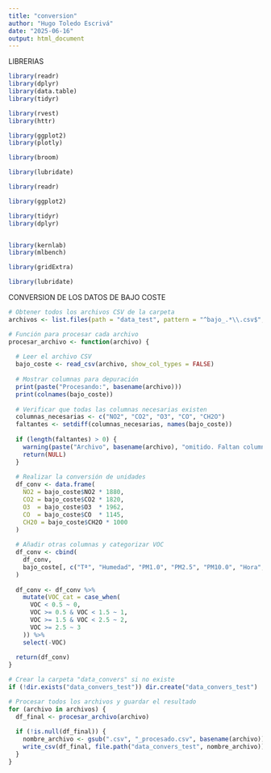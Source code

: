 ```yaml
---
title: "conversion"
author: "Hugo Toledo Escrivá"
date: "2025-06-16"
output: html_document
---
```


LIBRERIAS

```r
library(readr)
library(dplyr)
library(data.table)
library(tidyr)

library(rvest)
library(httr)

library(ggplot2)
library(plotly)

library(broom)

library(lubridate)

library(readr)

library(ggplot2)

library(tidyr)
library(dplyr)


library(kernlab)
library(mlbench)

library(gridExtra)

library(lubridate)
```


CONVERSION DE LOS DATOS DE BAJO COSTE

```r

# Obtener todos los archivos CSV de la carpeta
archivos <- list.files(path = "data_test", pattern = "^bajo_.*\\.csv$", full.names = TRUE)

# Función para procesar cada archivo
procesar_archivo <- function(archivo) {
  
  # Leer el archivo CSV
  bajo_coste <- read_csv(archivo, show_col_types = FALSE)
  
  # Mostrar columnas para depuración
  print(paste("Procesando:", basename(archivo)))
  print(colnames(bajo_coste))
  
  # Verificar que todas las columnas necesarias existen
  columnas_necesarias <- c("NO2", "CO2", "O3", "CO", "CH2O")
  faltantes <- setdiff(columnas_necesarias, names(bajo_coste))
  
  if (length(faltantes) > 0) {
    warning(paste("Archivo", basename(archivo), "omitido. Faltan columnas:", paste(faltantes, collapse = ", ")))
    return(NULL)
  }
  
  # Realizar la conversión de unidades
  df_conv <- data.frame(
    NO2 = bajo_coste$NO2 * 1880,
    CO2 = bajo_coste$CO2 * 1820,
    O3  = bajo_coste$O3  * 1962,
    CO  = bajo_coste$CO  * 1145,
    CH20 = bajo_coste$CH2O * 1000
  )
  
  # Añadir otras columnas y categorizar VOC
  df_conv <- cbind(
    df_conv,
    bajo_coste[, c("Tª", "Humedad", "PM1.0", "PM2.5", "PM10.0", "Hora", "fecha", "VOC", "modid"), drop = FALSE]
  )
  
  df_conv <- df_conv %>%
    mutate(VOC_cat = case_when(
      VOC < 0.5 ~ 0,
      VOC >= 0.5 & VOC < 1.5 ~ 1,
      VOC >= 1.5 & VOC < 2.5 ~ 2,
      VOC >= 2.5 ~ 3
    )) %>%
    select(-VOC)
  
  return(df_conv)
}

# Crear la carpeta "data_convers" si no existe
if (!dir.exists("data_convers_test")) dir.create("data_convers_test")

# Procesar todos los archivos y guardar el resultado
for (archivo in archivos) {
  df_final <- procesar_archivo(archivo)
  
  if (!is.null(df_final)) {
    nombre_archivo <- gsub(".csv", "_procesado.csv", basename(archivo))
    write_csv(df_final, file.path("data_convers_test", nombre_archivo))
  }
}


```









